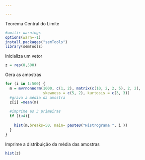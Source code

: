 ---

---
Teorema Central do Limite
```{r}
#omitir warnings
options(warn=-1)
install.packages("semTools")
library(semTools)

```
Inicializa um vetor 
```{r}
z = rep(0,500)
```
Gera as amostras
```{r}
for (i in 1:500) {
  m = mvrnonnorm(1000, c(1, 2), matrix(c(10, 2, 2, 5), 2, 2),
                 skewness = c(5, 2), kurtosis = c(3, 3))
  #grava a média da amostra
  z[i] =mean(m)
  
  #imprime as 3 primeiras
  if (i<4){
   
    hist(m,breaks=50, main= paste0("Histrograma ", i ))
  }
}
```
Imprime a distribuição da média das amostras
```{r}
hist(z)
```

